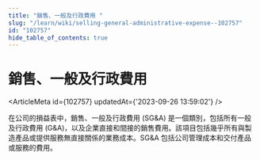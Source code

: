 ```yaml
---
title: "銷售、一般及行政費用 "
slug: "/learn/wiki/selling-general-administrative-expense--102757"
id: "102757"
hide_table_of_contents: true
---
```



# 銷售、一般及行政費用 

<ArticleMeta id={102757} updatedAt={'2023-09-26 13:59:02'} />
<div className='border-solid border-b border-t-0 my-4 border-[var(--ifm-color-gray-300)]' />

在公司的損益表中，銷售、一般及行政費用 (SG&A) 是一個類別，包括所有一般及行政費用 (G&A)，以及企業直接和間接的銷售費用。該項目包括幾乎所有與製造產品或提供服務無直接關係的業務成本。SG&A 包括公司管理成本和交付產品或服務的費用。
